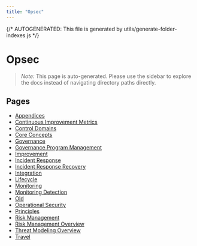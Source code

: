 ```yaml
---
title: "Opsec"
---
```


{/* AUTOGENERATED: This file is generated by utils/generate-folder-indexes.js */}

# Opsec

> _Note:_ This page is auto-generated. Please use the sidebar to explore the docs instead of navigating directory paths directly.

## Pages

- [Appendices](/opsec/appendices)
- [Continuous Improvement Metrics](/opsec/continuous-improvement-metrics)
- [Control Domains](/opsec/control-domains)
- [Core Concepts](/opsec/core-concepts)
- [Governance](/opsec/governance)
- [Governance Program Management](/opsec/governance-program-management)
- [Improvement](/opsec/improvement)
- [Incident Response](/opsec/incident-response)
- [Incident Response Recovery](/opsec/incident-response-recovery)
- [Integration](/opsec/integration)
- [Lifecycle](/opsec/lifecycle)
- [Monitoring](/opsec/monitoring)
- [Monitoring Detection](/opsec/monitoring-detection)
- [Old](/opsec/old)
- [Operational Security](/opsec/overview)
- [Principles](/opsec/principles)
- [Risk Management](/opsec/risk-management)
- [Risk Management Overview](/opsec/risk-management-overview)
- [Threat Modeling Overview](/opsec/threat-modeling-overview)
- [Travel](/opsec/travel)
